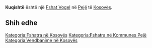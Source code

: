 {{Fshat në Kosovës
 | Emri                = Kuqishtë
| sqi_N_name = Kuqishtë
| sqi_N_FULL_NAME_RO = Kuqishtë
| sqi_N_FULL_NAME_ND_RO = Kuqishte
| sqi_N_SORT_NAME_RG = KUQISHTE
| sqi_N_FULL_NAME_RG = Kuqishtë
| sqi_N_FULL_NAME_ND_RG = Kuqishte
| sqi_V_name = Kuçishtë
| sqi_V_FULL_NAME_RO = Kuçishtë
| sqi_V_FULL_NAME_ND_RO = Kucishte
| sqi_V_SORT_NAME_RG = KUCISHTE
| sqi_V_FULL_NAME_RG = Kuçishtë
| sqi_V_FULL_NAME_ND_RG = Kucishte
| srp_N_name = Kućište
| srp_N_FULL_NAME_RO = Kućište
| srp_N_FULL_NAME_ND_RO = Kuciste
| srp_N_SORT_NAME_RG = KUCISTE
| srp_N_FULL_NAME_RG = Kućište
| srp_N_FULL_NAME_ND_RG = Kuciste
| srp_NS_name = Кућиште
| srp_NS_FULL_NAME_RO = Кућиште
| srp_NS_FULL_NAME_ND_RO = Кућиште
| srp_NS_SORT_NAME_RG = КУЋИШТЕ
| srp_NS_FULL_NAME_RG = Кућиште
| srp_NS_FULL_NAME_ND_RG = Кућиште

 | Emri (Rasa dhanore) = 
 | Figura              = 
 | Shteti              = Kosovo
 | Komuna              = Pejë
 | Kodi postar         = 
 | Sipërfaqja          = 

 | Popullsia           = 

 | Regj. i popullsisë  = 
 | Dend. e popullsisë  = 
 | Faqja zyrtare       = 
 <!--- Koordinatat ----> 
 | Gjerësia            = 42.6975
 | Gjatësia            = 20.081667
 | Lartësia            = 
}}
'''Kuqishtë''' është një [[Fshat Vogel]] në [[Pejë]] të [[Kosovës]].

<!-- == Gjeografia == -->
<!-- == Historia == -->
<!-- == Demografia == -->
== Shih edhe ==
{{Komuna Pejë}}
{{Kosovo-Administrata-Cung}}

[[Kategoria:Fshatra në Kosovës]]
[[Kategoria:Fshatra në Kommunes Pejë]]
[[Kategoria:Vendbanime në Kosovës]]